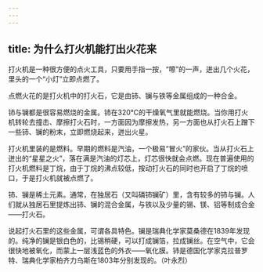 ```yaml
---
---
---
```

title: 为什么打火机能打出火花来
---




打火机是一种很方便的点火工具，只要用手指一按，“嚓”的一声，迸出几个火花，里头的一个“小灯”立即点燃了。

点燃火花的是打火机中的打火石，它是由铈、镧与铁等金属组成的一种合金。

铈与镧都是很容易燃烧的金属。铈在320℃的干燥氧气里就能燃烧。当你用打火机转轮去撞击、摩擦打火石时，一方面因为摩擦发热，另一方面也从打火石上蹭下一些铈、镧的粉末，立即燃烧起来，迸出火星。

打火机里装的是燃料。早期的燃料是汽油，一个极易“冒火”的家伙。当从打火石上迸出的“星星之火”，落在满是汽油的灯芯上，灯芯很快就会点燃。现在普遍使用的打火机燃料是丁烷，由于丁烷的沸点较低，按动打火石的同时也开启了丁烷的喷口，于是打火机就被点燃了。



铈、镧是稀土元素。通常，在独居石（又叫磷铈镧矿）里，含有较多的铈与镧。人们就从独居石里提炼出铈、镧的混合金属，与铁以及少量的锡、镁、铝等制成合金——打火石。

说起打火石里的这些金属，可谓各具特色。镧是瑞典化学家莫桑德在1839年发现的。纯净的镧是银白色的，比锡稍硬，可以打成镧箔，拉成镧丝。在空气中，它会很快地被氧化，而蒙上一层浅蓝色的外衣——氧化膜。铈是德国化学家克拉普罗特、瑞典化学家柏齐力乌斯在1803年分别发现的。（叶永烈）